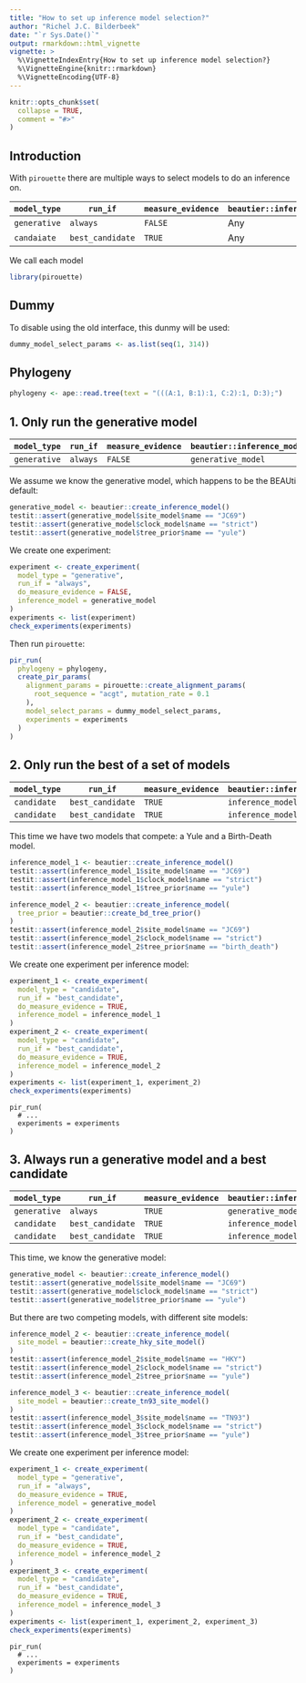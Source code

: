 ```yaml
---
title: "How to set up inference model selection?"
author: "Richel J.C. Bilderbeek"
date: "`r Sys.Date()`"
output: rmarkdown::html_vignette
vignette: >
  %\VignetteIndexEntry{How to set up inference model selection?}
  %\VignetteEngine{knitr::rmarkdown}
  %\VignetteEncoding{UTF-8}
---
```


```r
knitr::opts_chunk$set(
  collapse = TRUE,
  comment = "#>"
)
```

## Introduction

With `pirouette` there are multiple ways to 
select models to do an inference on.

`model_type`|`run_if`        |`measure_evidence`|`beautier::inference_model`
------------|----------------|------------------|---------------------------
`generative`|`always`        |`FALSE`           |Any
`candaiate` |`best_candidate`|`TRUE`            |Any

We call each model

```r
library(pirouette)
```

## Dummy

To disable using the old interface, this dunmy will be used:

```r
dummy_model_select_params <- as.list(seq(1, 314))
```

## Phylogeny

```r
phylogeny <- ape::read.tree(text = "(((A:1, B:1):1, C:2):1, D:3);")
```

## 1. Only run the generative model

`model_type`|`run_if`        |`measure_evidence`|`beautier::inference_model`
------------|----------------|------------------|---------------------------
`generative`|`always`        |`FALSE`           |`generative_model`

We assume we know the generative model, which
happens to be the BEAUti default:

```r
generative_model <- beautier::create_inference_model()
testit::assert(generative_model$site_model$name == "JC69")
testit::assert(generative_model$clock_model$name == "strict")
testit::assert(generative_model$tree_prior$name == "yule")
```

We create one experiment:

```r
experiment <- create_experiment(
  model_type = "generative",
  run_if = "always",
  do_measure_evidence = FALSE,
  inference_model = generative_model
)
experiments <- list(experiment)
check_experiments(experiments)
```

Then run `pirouette`:

```r
pir_run(
  phylogeny = phylogeny,
  create_pir_params(
    alignment_params = pirouette::create_alignment_params(
      root_sequence = "acgt", mutation_rate = 0.1
    ),
    model_select_params = dummy_model_select_params,
    experiments = experiments
  )
)
```

## 2. Only run the best of a set of models

`model_type`|`run_if`        |`measure_evidence`|`beautier::inference_model`
------------|----------------|------------------|---------------------------
`candidate` |`best_candidate`|`TRUE`            |`inference_model_1`
`candidate` |`best_candidate`|`TRUE`            |`inference_model_2`

This time we have two models that compete: a Yule and a Birth-Death model.


```r
inference_model_1 <- beautier::create_inference_model()
testit::assert(inference_model_1$site_model$name == "JC69")
testit::assert(inference_model_1$clock_model$name == "strict")
testit::assert(inference_model_1$tree_prior$name == "yule")

inference_model_2 <- beautier::create_inference_model(
  tree_prior = beautier::create_bd_tree_prior()
)
testit::assert(inference_model_2$site_model$name == "JC69")
testit::assert(inference_model_2$clock_model$name == "strict")
testit::assert(inference_model_2$tree_prior$name == "birth_death")
```

We create one experiment per inference model:

```r
experiment_1 <- create_experiment(
  model_type = "candidate",
  run_if = "best_candidate",
  do_measure_evidence = TRUE,
  inference_model = inference_model_1
)
experiment_2 <- create_experiment(
  model_type = "candidate",
  run_if = "best_candidate",
  do_measure_evidence = TRUE,
  inference_model = inference_model_2
)
experiments <- list(experiment_1, experiment_2)
check_experiments(experiments)
```

```
pir_run(
  # ...
  experiments = experiments
)
```

## 3. Always run a generative model and a best candidate

`model_type`|`run_if`        |`measure_evidence`|`beautier::inference_model`
------------|----------------|------------------|---------------------------
`generative`|`always`        |`TRUE`            |`generative_model`
`candidate` |`best_candidate`|`TRUE`            |`inference_model_2`
`candidate` |`best_candidate`|`TRUE`            |`inference_model_3`

This time, we know the generative model:

```r
generative_model <- beautier::create_inference_model()
testit::assert(generative_model$site_model$name == "JC69")
testit::assert(generative_model$clock_model$name == "strict")
testit::assert(generative_model$tree_prior$name == "yule")
```

But there are two competing models, with different site models: 

```r
inference_model_2 <- beautier::create_inference_model(
  site_model = beautier::create_hky_site_model()
)
testit::assert(inference_model_2$site_model$name == "HKY")
testit::assert(inference_model_2$clock_model$name == "strict")
testit::assert(inference_model_2$tree_prior$name == "yule")

inference_model_3 <- beautier::create_inference_model(
  site_model = beautier::create_tn93_site_model()
)
testit::assert(inference_model_3$site_model$name == "TN93")
testit::assert(inference_model_3$clock_model$name == "strict")
testit::assert(inference_model_3$tree_prior$name == "yule")
```

We create one experiment per inference model:

```r
experiment_1 <- create_experiment(
  model_type = "generative",
  run_if = "always",
  do_measure_evidence = TRUE,
  inference_model = generative_model
)
experiment_2 <- create_experiment(
  model_type = "candidate",
  run_if = "best_candidate",
  do_measure_evidence = TRUE,
  inference_model = inference_model_2
)
experiment_3 <- create_experiment(
  model_type = "candidate",
  run_if = "best_candidate",
  do_measure_evidence = TRUE,
  inference_model = inference_model_3
)
experiments <- list(experiment_1, experiment_2, experiment_3)
check_experiments(experiments)
```

```
pir_run(
  # ...
  experiments = experiments
)
```
